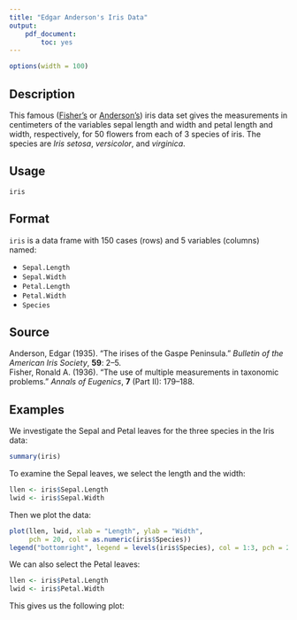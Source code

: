 ```yaml
---
title: "Edgar Anderson's Iris Data"
output:
    pdf_document:
        toc: yes
---
```


```r
options(width = 100)
```

## Description

This famous ([Fisher's](https://en.wikipedia.org/wiki/Ronald_Fisher) or
[Anderson's](https://en.wikipedia.org/wiki/Edgar_Anderson)) iris data set gives
the measurements in centimeters of the variables sepal length and width and
petal length and width, respectively, for 50 flowers from each of 3 species of
iris. The species are _Iris setosa_, _versicolor_, and _virginica_.

## Usage

`iris`

## Format

`iris` is a data frame with 150 cases (rows) and 5 variables (columns) named:

- `Sepal.Length`
- `Sepal.Width`
- `Petal.Length`
- `Petal.Width`
- `Species`

## Source

Anderson, Edgar (1935). "The irises of the Gaspe Peninsula."
_Bulletin of the American Iris Society_, __59__: 2--5.  
Fisher, Ronald A. (1936). "The use of multiple measurements in taxonomic problems."
_Annals of Eugenics_, __7__ (Part II): 179--188.  

## Examples

We investigate the Sepal and Petal leaves for the three species in the Iris data:

```r
summary(iris)
```

To examine the Sepal leaves, we select the length and the width:

```r
llen <- iris$Sepal.Length
lwid <- iris$Sepal.Width
```

Then we plot the data:

```r
plot(llen, lwid, xlab = "Length", ylab = "Width", 
     pch = 20, col = as.numeric(iris$Species))
legend("bottomright", legend = levels(iris$Species), col = 1:3, pch = 20)
```

We can also select the Petal leaves:

```r
llen <- iris$Petal.Length
lwid <- iris$Petal.Width
```

This gives us the following plot:

```r

```
